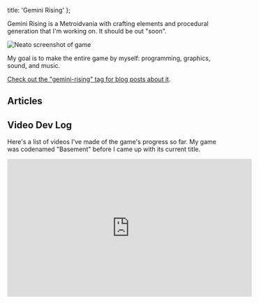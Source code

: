 

  title: 'Gemini Rising'
};

Gemini Rising is a Metroidvania with crafting elements and procedural generation that I'm working on. It should be out "soon".

![Neato screenshot of game](./gemini-rising/screenshot-2018-09-12.png "Screenshot as of 2018-09-12")

My goal is to make the entire game by myself: programming, graphics, sound, and music.

[Check out the "gemini-rising" tag for blog posts about it](/tags/gemini-rising).

## Articles

<ArticlesList game="gemini-rising"></ArticlesList>

## Video Dev Log

Here's a list of videos I've made of the game's progress so far. My game was codenamed "Basement" before I came up with its current title.

<iframe width="560" height="315" src="https://www.youtube.com/embed/videoseries?list=PLQuDSztE3xlPBszv48dtN3TFsKUP9s_mO" frameborder="0" allow="autoplay; encrypted-media" allowfullscreen></iframe>

